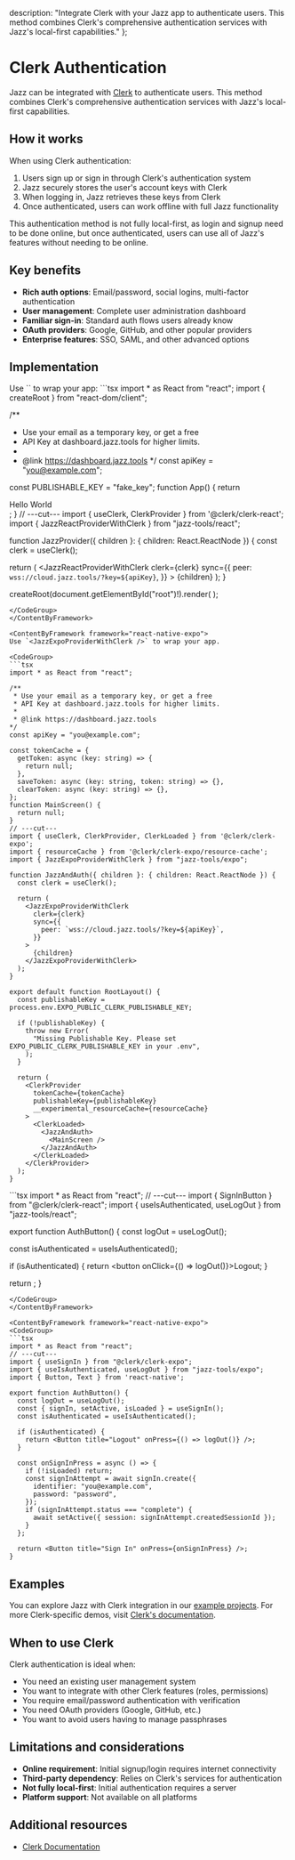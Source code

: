   description: "Integrate Clerk with your Jazz app to authenticate users. This method combines Clerk's comprehensive authentication services with Jazz's local-first capabilities."
};


# Clerk Authentication

Jazz can be integrated with [Clerk](https://clerk.com/) to authenticate users. This method combines Clerk's comprehensive authentication services with Jazz's local-first capabilities.

## How it works

When using Clerk authentication:
1. Users sign up or sign in through Clerk's authentication system
2. Jazz securely stores the user's account keys with Clerk
3. When logging in, Jazz retrieves these keys from Clerk
4. Once authenticated, users can work offline with full Jazz functionality

This authentication method is not fully local-first, as login and signup need to be done online, but once authenticated, users can use all of Jazz's features without needing to be online.

## Key benefits

- **Rich auth options**: Email/password, social logins, multi-factor authentication
- **User management**: Complete user administration dashboard
- **Familiar sign-in**: Standard auth flows users already know
- **OAuth providers**: Google, GitHub, and other popular providers
- **Enterprise features**: SSO, SAML, and other advanced options

## Implementation

<ContentByFramework framework="react">
Use `<JazzReactProviderWithClerk />` to wrap your app:

<CodeGroup>
```tsx
import * as React from "react";
import { createRoot } from "react-dom/client";

/**
 * Use your email as a temporary key, or get a free
 * API Key at dashboard.jazz.tools for higher limits.
 * 
 * @link https://dashboard.jazz.tools
*/
const apiKey = "you@example.com";

const PUBLISHABLE_KEY = "fake_key";
function App() {
  return <div>Hello World</div>;
}
// ---cut---
import { useClerk, ClerkProvider } from '@clerk/clerk-react';
import { JazzReactProviderWithClerk } from "jazz-tools/react";

function JazzProvider({ children }: { children: React.ReactNode }) {
  const clerk = useClerk();

  return (
    <JazzReactProviderWithClerk
      clerk={clerk}
      sync={{
        peer: `wss://cloud.jazz.tools/?key=${apiKey}`,
      }}
    >
      {children}
    </JazzReactProviderWithClerk>
  );
}

createRoot(document.getElementById("root")!).render(
  <ClerkProvider publishableKey={PUBLISHABLE_KEY} afterSignOutUrl="/">
    <JazzProvider>
      <App />
    </JazzProvider>
  </ClerkProvider>
);
```
</CodeGroup>
</ContentByFramework>

<ContentByFramework framework="react-native-expo">
Use `<JazzExpoProviderWithClerk />` to wrap your app.

<CodeGroup>
```tsx
import * as React from "react";

/**
 * Use your email as a temporary key, or get a free
 * API Key at dashboard.jazz.tools for higher limits.
 * 
 * @link https://dashboard.jazz.tools
*/
const apiKey = "you@example.com";

const tokenCache = {
  getToken: async (key: string) => {
    return null;
  },
  saveToken: async (key: string, token: string) => {},
  clearToken: async (key: string) => {},
};
function MainScreen() {
  return null;
}
// ---cut---
import { useClerk, ClerkProvider, ClerkLoaded } from '@clerk/clerk-expo';
import { resourceCache } from '@clerk/clerk-expo/resource-cache';
import { JazzExpoProviderWithClerk } from "jazz-tools/expo";

function JazzAndAuth({ children }: { children: React.ReactNode }) {
  const clerk = useClerk();

  return (
    <JazzExpoProviderWithClerk
      clerk={clerk}
      sync={{
        peer: `wss://cloud.jazz.tools/?key=${apiKey}`,
      }}
    >
      {children}
    </JazzExpoProviderWithClerk>
  );
}

export default function RootLayout() {
  const publishableKey = process.env.EXPO_PUBLIC_CLERK_PUBLISHABLE_KEY;

  if (!publishableKey) {
    throw new Error(
      "Missing Publishable Key. Please set EXPO_PUBLIC_CLERK_PUBLISHABLE_KEY in your .env",
    );
  }

  return (
    <ClerkProvider
      tokenCache={tokenCache}
      publishableKey={publishableKey}
      __experimental_resourceCache={resourceCache}
    >
      <ClerkLoaded>
        <JazzAndAuth>
          <MainScreen />
        </JazzAndAuth>
      </ClerkLoaded>
    </ClerkProvider>
  );
}
```
</CodeGroup>
</ContentByFramework>

<ContentByFramework framework="react">
<CodeGroup>
```tsx
import * as React from "react";
// ---cut---
import { SignInButton } from "@clerk/clerk-react";
import { useIsAuthenticated, useLogOut } from "jazz-tools/react";

export function AuthButton() {
  const logOut = useLogOut();

  const isAuthenticated = useIsAuthenticated();

  if (isAuthenticated) {
    return <button onClick={() => logOut()}>Logout</button>;
  }

  return <SignInButton />;
}
```
</CodeGroup>
</ContentByFramework>

<ContentByFramework framework="react-native-expo">
<CodeGroup>
```tsx
import * as React from "react";
// ---cut---
import { useSignIn } from "@clerk/clerk-expo";
import { useIsAuthenticated, useLogOut } from "jazz-tools/expo";
import { Button, Text } from 'react-native';

export function AuthButton() {
  const logOut = useLogOut();
  const { signIn, setActive, isLoaded } = useSignIn();
  const isAuthenticated = useIsAuthenticated();

  if (isAuthenticated) {
    return <Button title="Logout" onPress={() => logOut()} />;
  }

  const onSignInPress = async () => {
    if (!isLoaded) return;
    const signInAttempt = await signIn.create({
      identifier: "you@example.com",
      password: "password",
    });
    if (signInAttempt.status === "complete") {
      await setActive({ session: signInAttempt.createdSessionId });
    }
  };

  return <Button title="Sign In" onPress={onSignInPress} />;
}
```
</CodeGroup>
</ContentByFramework>

## Examples

You can explore Jazz with Clerk integration in our [example projects](/examples). For more Clerk-specific demos, visit [Clerk's documentation](https://clerk.com/docs).

## When to use Clerk

Clerk authentication is ideal when:

- You need an existing user management system
- You want to integrate with other Clerk features (roles, permissions)
- You require email/password authentication with verification
- You need OAuth providers (Google, GitHub, etc.)
- You want to avoid users having to manage passphrases

## Limitations and considerations

- **Online requirement**: Initial signup/login requires internet connectivity
- **Third-party dependency**: Relies on Clerk's services for authentication
- **Not fully local-first**: Initial authentication requires a server
- **Platform support**: Not available on all platforms

## Additional resources

- [Clerk Documentation](https://clerk.com/docs)
